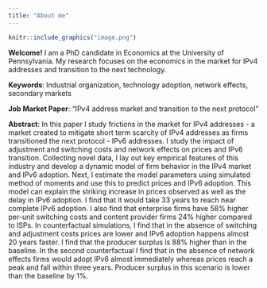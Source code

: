 ```yaml
---
title: "About me"
---
```

```r
knitr::include_graphics("image.png")
```


**Welcome!**
I am a PhD candidate in Economics at the University of Pennsylvania. 
My research focuses on the economics in the market for IPv4 addresses and transition to the next technology.  

**Keywords**:
Industrial organization, technology adoption, network effects, secondary markets 


**Job Market Paper**: 
"IPv4 address market and transition to the next protocol"

**Abstract**: In this paper I study frictions in the market for IPv4 addresses - a market created to mitigate short term scarcity of IPv4 addresses as firms transitioned the next protocol - IPv6 addresses. I study the impact of adjustment and switching costs and network effects on prices and IPv6 transition. Collecting novel data, I lay out key empirical features of this industry and develop a dynamic model of firm behavior in the IPv4 market and IPv6 adoption. Next, I estimate the model parameters using simulated method of moments and use this to predict prices and IPv6 adoption. This model can explain the striking increase in prices observed as well as the delay in IPv6 adoption. I find that it would take 33 years to reach near complete IPv6 adoption. I also find that enterprise firms have 58\% higher per-unit switching costs and content provider firms 24\% higher compared to ISPs. In counterfactual simulations, I find that in the absence of switching and adjustment costs prices are lower and IPv6 adoption happens almost 20 years faster. I find that the producer surplus is 88\% higher than in the baseline. In the second counterfactual I find that in the absence of network effects firms would adopt IPv6 almost immediately whereas prices reach a peak and fall within three years. Producer surplus in this scenario is lower than the baseline by 1%.  